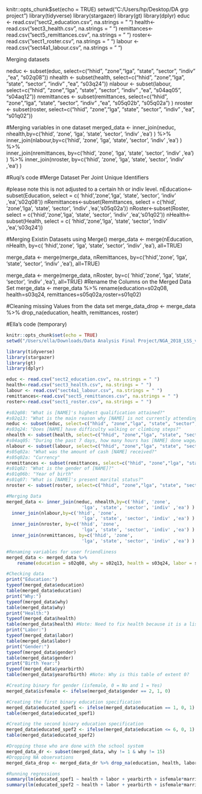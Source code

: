 


knitr::opts_chunk$set(echo = TRUE)
setwd("C:/Users/hp/Desktop/DA grp project")
library(tidyverse)
library(stargazer)
library(gt)
library(dplyr)
educ <- read.csv("sect2_education.csv", na.strings = " ")
health<-read.csv("sect3_health.csv", na.strings = " ")
remittances<-read.csv("sect5_remittances.csv", na.strings = " ")
roster<-read.csv("sect1_roster.csv", na.strings = " ")
labour <- read.csv("sect4a1_labour.csv", na.strings = " ")




Merging datasets


neduc <- subset(educ, select=c("hhid", "zone","lga", "state", "sector", "indiv" ,"ea", "s02q08"))
nhealth <- subset(health, select=c("hhid", "zone","lga", "state", "sector", "indiv" ,"ea", "s03q24"))
nlabour <- subset(labour, select=c("hhid", "zone","lga", "state", "sector", "indiv" ,"ea", "s04aq05", "s04aq12"))
nremittances <- subset(remittances, select=c("hhid", "zone","lga", "state", "sector", "indiv" ,"ea", "s05q02b", "s05q02a") )
nroster <- subset(roster, select=c("hhid", "zone","lga", "state", "sector", "indiv" ,"ea", "s01q02"))

#Merging variables in one dataset
merged_data <- inner_join(neduc, nhealth,by=c('hhid', 'zone',
                            'lga', 'state', 'sector', 'indiv' ,'ea') ) %>% 
  inner_join(nlabour,by=c('hhid', 'zone',
                            'lga', 'state', 'sector', 'indiv' ,'ea') ) %>%  
  inner_join(nremittances, by=c('hhid', 'zone',
                            'lga', 'state', 'sector', 'indiv' ,'ea') ) %>% 
  inner_join(nroster, by=c('hhid', 'zone',
                            'lga', 'state', 'sector', 'indiv' ,'ea') ) 





#Ruqi's code
#Merge Dataset Per Joint Unique Identifiers

#please note this is not adjusted to a certain hh or indiv level.
nEducation<-subset(Education, select = c( 'hhid','zone','lga', 'state', 'sector', 'indiv' ,'ea','s02q08'))
nRemittances<-subset(Remittances, select = c('hhid', 'zone','lga', 'state', 'sector', 'indiv' ,'ea','s05q02a'))
nRoster<-subset(Roster, select = c('hhid','zone','lga', 'state', 'sector', 'indiv' ,'ea','s01q02'))
nHealth<-subset(Health, select = c( 'hhid','zone','lga', 'state', 'sector', 'indiv' ,'ea','s03q24'))

#Merging Existin Datasets using Merge()
merge_data <- merge(nEducation, nHealth, by=c( 'hhid','zone',
                            'lga', 'state', 'sector', 'indiv' ,'ea'), all=TRUE)

merge_data <- merge(merge_data, nRemittances, by=c('hhid','zone',
                            'lga', 'state', 'sector', 'indiv' ,'ea'), all=TRUE)

merge_data <- merge(merge_data, nRoster, by=c( 'hhid','zone',
                            'lga', 'state', 'sector', 'indiv' ,'ea'), all=TRUE)
#Rename the Columns on the Merged Data Set
merge_data <- merge_data %>% 
    rename(education=s02q08, health=s03q24, remittances=s05q02a,roster=s01q02)

#Cleaning missing Values from the data set
 merge_data_drop <- merge_data %>% drop_na(education, health, remittances, roster)
 



#Ella's code (temporary)

```{r setup, include = FALSE}
knitr::opts_chunk$set(echo = TRUE)
setwd("/Users/ella/Downloads/Data Analysis Final Project/NGA_2018_LSS_v01_M_CSV/Household")

library(tidyverse)
library(stargazer)
library(gt)
library(dplyr)

educ <- read.csv("sect2_education.csv", na.strings = " ")
health<-read.csv("sect3_health.csv", na.strings = " ")
labour <- read.csv("sect4a1_labour.csv", na.strings = " ")
remittances<-read.csv("sect5_remittances.csv", na.strings = " ")
roster<-read.csv("sect1_roster.csv", na.strings = " ")

#s02q08: "What is [NAME]'s highest qualification attained?"
#s02q13: "What is the main reason why [NAME] is not currently attending school?"
neduc <- subset(educ, select=c("hhid", "zone","lga", "state", "sector", "indiv","ea", "s02q08", "s02q13"))
#s03q24: "Does [NAME] have difficulty walking or climbing steps?"
nhealth <- subset(health, select=c("hhid", "zone","lga", "state", "sector", "indiv","ea", "s03q24"))
#s04aq05: "During the past 7 days, how many hours has [NAME] done wage/salaried work?"
nlabour <- subset(labour, select=c("hhid", "zone","lga", "state", "sector", "indiv", "ea", "s04aq05"))
#s05q02a: "What was the amount of cash [NAME] received?"
#s05q02a: "Currency"
nremittances <- subset(remittances, select=c("hhid", "zone","lga", "state", "sector", "indiv" ,"ea", "s05q02a", "s05q02b") )
#s01q02: "What is the gender of [NAME]?"
#s01q06b: "Year of birth"
#s01q07: "What is [NAME]'s present marital status?"
nroster <- subset(roster, select=c("hhid", "zone","lga", "state", "sector", "indiv", "ea", "s01q02", "s01q06b", "s01q07"))

```


```{r}
#Merging Data
merged_data <- inner_join(neduc, nhealth,by=c('hhid', 'zone',
                            'lga', 'state', 'sector', 'indiv' ,'ea') ) %>% 
  inner_join(nlabour,by=c('hhid', 'zone',
                            'lga', 'state', 'sector', 'indiv' ,'ea') ) %>%  
  inner_join(nroster, by=c('hhid', 'zone',
                            'lga', 'state', 'sector', 'indiv' ,'ea') ) %>%
  inner_join(nremittances, by=c('hhid', 'zone',
                            'lga', 'state', 'sector', 'indiv' ,'ea') )
```


```{r}
#Renaming variables for user friendliness
merged_data <- merged_data %>% 
    rename(education = s02q08, why = s02q13, health = s03q24, labor = s04aq05, remittances = s05q02a, currency = s05q02b, gender = s01q02, yearbirth = s01q06b, marriage = s01q07)
```

```{r}
#Checking data
print("Education:")
typeof(merged_data$education)
table(merged_data$education)
print("Why:")
typeof(merged_data$why)
table(merged_data$why)
print("Health:")
typeof(merged_data$health)
table(merged_data$health) #Note: Need to fix health because it is a list
print("Labor:")
typeof(merged_data$labor)
table(merged_data$labor)
print("Gender:")
typeof(merged_data$gender)
table(merged_data$gender)
print("Birth Year:")
typeof(merged_data$yearbirth)
table(merged_data$yearofbirth) #Note: Why is this table of extent 0?
```

```{r}
#Creating binary for gender (isfemale, 0 = No and 1 = Yes)
merged_data$isfemale <- ifelse(merged_data$gender == 2, 1, 0)
```

```{r}
#Creating the first binary education specification
merged_data$educated_spef1 <- ifelse(merged_data$education == 1, 0, 1)
table(merged_data$educated_spef1)

#Creating the second binary education specification
merged_data$educated_spef2 <- ifelse(merged_data$education <= 6, 0, 1)
table(merged_data$educated_spef2)
```

```{r}
#Dropping those who are done with the school system
merged_data_dr <- subset(merged_data, why != 1 & why != 15)
#Dropping NA observations
merged_data_drop <- merged_data_dr %>% drop_na(education, health, labor, gender, yearbirth, marriage)
```


```{r}
#Running regressions
summary(lm(educated_spef1 ~ health + labor + yearbirth + isfemale*marriage, data = merged_data))
summary(lm(educated_spef2 ~ health + labor + yearbirth + isfemale*marriage, data = merged_data))
```
